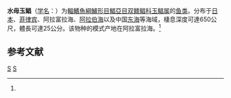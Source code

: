 {{Speciesbox
| genus = Psenes
| species = arafurensis
| status = NE
| status_system = IUCN3.1
| authority = [[阿尔伯特·甘瑟|Günther]], 1889<ref name='id8227'>{{cite web| url =http://www.bioinfo.cn/db05/BjdwSpecies.php?action=view&id=8227| title =水母玉鲳| work =中国动物物种编目数据库| publisher =中国科学院微生物研究所| author =中国科学院动物研究所| accessdate =2009-04-16| deadurl =yes| archiveurl =https://web.archive.org/web/20160305082022/http://www.bioinfo.cn/db05/BjdwSpecies.php?action=view&id=8227| archivedate =2016-03-05}}</ref>
| synonyms = *''Psenes arafrensis''<br /><small>Günther, 1889</small>
*''Psenes benardi''<br /><small>Günther, 1889</small>
}}

'''水母玉鲳'''（[[学名|学名]]：{{lang|la|''Psenes arafurensis''}}）为[[輻鰭魚綱|輻鰭魚綱]][[鱸形目|鱸形目]][[鯧亞目|鯧亞目]][[双鳍鲳科|双鳍鲳科]][[玉鲳属|玉鲳属]]的[[鱼类|鱼类]]。分布于[[日本|日本]]、[[菲律宾|菲律宾]]、阿拉富拉海、[[阿拉伯海|阿拉伯海]]以及中国[[东海|东海]]等海域，棲息深度可達650公尺，體長可達25公分。该物种的模式产地在阿拉富拉海。<ref name='id8227'/>

== 参考文献 ==
{{reflist}}

{{Taxonbar|from=Q2745163}}

[[Category:玉鲳属|S]]
[[Category:1889年描述的鱼类|S]]